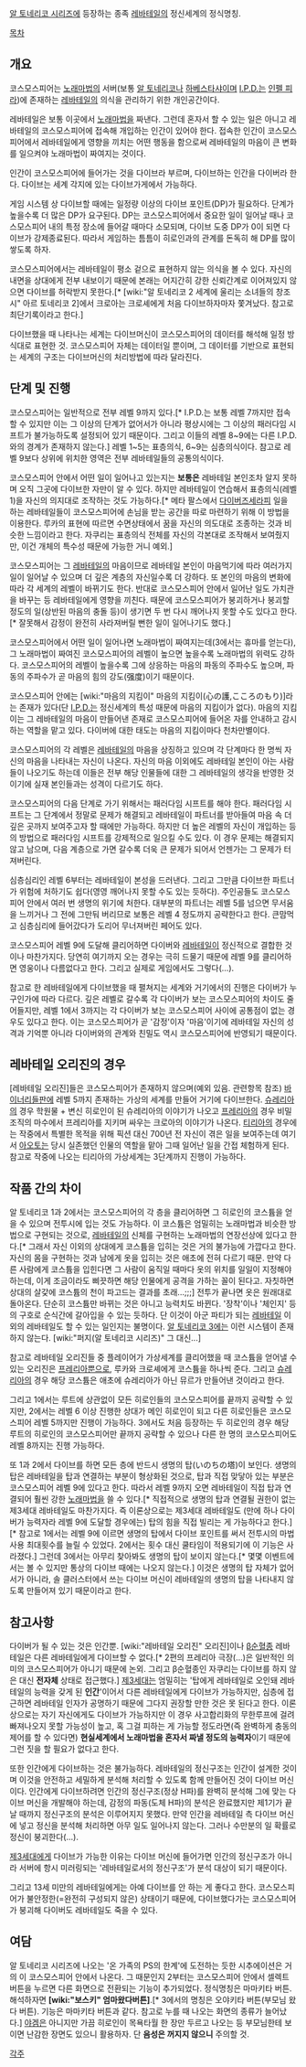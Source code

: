 [[알 토네리코 시리즈]]에 등장하는 종족 [[레바테일]]의 정신세계의 정식명칭.


[[목차]]

== 개요 ==
코스모스피어는 [[노래마법]]의 서버(보통 [[알 토네리코]]나 [[하베스타샤]]이며 [[I.P.D.]]는 [[인펠 피라]])에 존재하는 [[레바테일]]의 의식을 관리하기 위한 개인공간이다.

레바테일은 보통 이곳에서 [[노래마법]]을 짜낸다. 그런데 혼자서 할 수 있는 일은 아니고 레바테일의 코스모스피어에 접속해 개입하는 인간이 있어야 한다. 접속한 인간이 코스모스피어에서 레바테일에게 영향을 끼치는 어떤 행동을 함으로써 레바테일의 마음이 큰 변화를 일으켜야 노래마법이 짜여지는 것이다.

인간이 코스모스피어에 들어가는 것을 다이브라 부르며, 다이브하는 인간을 다이버라 한다.
다이브는 세계 각지에 있는 다이브가게에서 가능하다.

게임 시스템 상 다이브할 때에는 일정량 이상의 다이브 포인트(DP)가 필요하다. 단계가 높을수록 더 많은 DP가 요구된다. DP는 코스모스피어에서 중요한 일이 일어날 때나 코스모스피어 내의 특정 장소에 들어갈 때마다 소모되며, 다이브 도중 DP가 0이 되면 다이브가 강제종료된다. 따라서 게임하는 틈틈이 히로인과의 관계를 돈독히 해 DP를 많이 쌓도록 하자.

코스모스피어에서는 레바테일이 평소 겉으로 표현하지 않는 의식을 볼 수 있다. 자신의 내면을 상대에게 전부 내보이기 때문에 본래는 어지간히 강한 신뢰간계로 이어져있지 않으면 다이브를 허락받지 못한다.[* [wiki:"알 토네리코 2 세계에 울리는 소녀들의 창조시" 아르 토네리코 2]에서 크로아는 크로셰에게 처음 다이브하자마자 쫓겨났다. 참고로 최단기록이라고 한다.]

다이브했을 때 나타나는 세계는 다이브머신이 코스모스피어의 데이터를 해석해 일정 방식대로 표현한 것. 코스모스피어 자체는 데이터일 뿐이며, 그 데이터를 기반으로 표현되는 세계의 구조는 다이브머신의 처리방법에 따라 달라진다.

== 단계 및 진행 ==
코스모스피어는 일반적으로 전부 레벨 9까지 있다.[* I.P.D.는 보통 레벨 7까지만 접속할 수 있지만 이는 그 이상의 단계가 없어서가 아니라 평상시에는 그 이상의 패러다임 시프트가 불가능하도록 설정되어 있기 때문이다. 그리고 이들의 레벨 8~9에는 다른 I.P.D.와의 경계가 존재하지 않는다.] 레벨 1~5는 표층의식, 6~9는 심층의식이다. 참고로 레벨 9보다 상위에 위치한 영역은 전부 레바테일들의 공통의식이다.

코스모스피어 안에서 어떤 일이 일어나고 있는지는 '''보통은''' 레바테일 본인조차 알지 못하며 오직 그곳에 다이브한 자만이 알 수 있다. 하지만 레바테일이 연습해서 표층의식(레벨 1)을 자신의 의지대로 조작하는 것도 가능하다.[* 메타 팔스에서 [[다이버즈세라피]] 일을 하는 레바테일들이 코스모스피어에 손님을 받는 공간을 따로 마련하기 위해 이 방법을 이용한다. 루카의 표현에 따르면 수면상태에서 꿈을 자신의 의도대로 조종하는 것과 비슷한 느낌이라고 한다. 자쿠리는 표층의식 전체를 자신의 각본대로 조작해서 보여줬지만, 이건 개체의 특수성 때문에 가능한 거니 예외.]

코스모스피어는 그 [[레바테일]]의 마음이므로 레바테일 본인이 마음먹기에 따라 여러가지 일이 일어날 수 있으며 더 깊은 계층의 자신일수록 더 강하다. 또 본인의 마음의 변화에 따라 각 세계의 레벨이 바뀌기도 한다. 반대로 코스모스피어 안에서 일어난 일도 가치관을 바꾸는 등 레바테일에게 영향을 끼친다. 때문에 코스모스피어가 붕괴하거나 붕괴할 정도의 일(상반된 마음의 충돌 등)이 생기면 두 번 다시 깨어나지 못할 수도 있다고 한다.[* 잘못해서 감정이 완전히 사라져버릴 뻔한 일이 일어나기도 했다.]

코스모스피어에서 어떤 일이 일어나면 노래마법이 짜여지는데(3에서는 휴마를 얻는다), 그 노래마법이 짜여진 코스모스피어의 레벨이 높으면 높을수록 노래마법의 위력도 강하다. 코스모스피어의 레벨이 높을수록 그에 상응하는 마음의 파동의 주파수도 높으며, 파동의 주파수가 곧 마음의 힘의 강도(强度)이기 때문이다.

코스모스피어 안에는 [wiki:"마음의 지킴이" 마음의 지킴이(心の護,こころのもり)]라는 존재가 있다(단 [[I.P.D.]]는 정신세계의 특성 때문에 마음의 지킴이가 없다). 마음의 지킴이는 그 레바테일의 마음이 만들어낸 존재로 코스모스피어에 들어온 자를 안내하고 감시하는 역할을 맡고 있다. 다이버에 대한 태도는 마음의 지킴이마다 천차만별이다.

코스모스피어의 각 레벨은 [[레바테일]]의 마음을 상징하고 있으며 각 단계마다 한 명씩 자신의 마음을 나타내는 자신이 나온다. 자신의 마음 이외에도 레바테일 본인이 아는 사람들이 나오기도 하는데 이들은 전부 해당 인물들에 대한 그 레바테일의 생각을 반영한 것이기에 실재 본인들과는 성격이 다르기도 하다.

코스모스피어의 다음 단계로 가기 위해서는 패러다임 시프트를 해야 한다. 패러다임 시프트는 그 단계에서 정말로 문제가 해결되고 레바테일이 파트너를 받아들여 마음 속 더 깊은 곳까지 보여주고자 할 때에만 가능하다. 하지만 더 높은 레벨의 자신이 개입하는 등의 방법으로 패러다임 시프트를 강제적으로 일으킬 수도 있다. 이 경우 문제는 해결되지 않고 남으며, 다음 계층으로 가면 갈수록 더욱 큰 문제가 되어서 언젠가는 그 문제가 터져버린다.

심층심리인 레벨 6부터는 레바테일이 본성을 드러낸다. 그리고 그만큼 다이브한 파트너가 위험에 처하기도 쉽다(영영 깨어나지 못할 수도 있는 듯하다). 주인공들도 코스모스피어 안에서 여러 번 생명의 위기에 처한다.
대부분의 파트너는 레벨 5를 넘으면 무서움을 느끼거나 그 전에 그만둬 버리므로 보통은 레벨 4 정도까지 공략한다고 한다. 큰맘먹고 심층심리에 들어갔다가 도리어 무너져버린 페어도 있다.

코스모스피어 레벨 9에 도달해 클리어하면 다이버와 [[레바테일]]이 정신적으로 결합한 것이나 마찬가지다. 당연히 여기까지 오는 경우는 극히 드물기 때문에 레벨 9를 클리어하면 영웅이나 다름없다고 한다. 그리고 실제로 게임에서도 그렇다(…).

참고로 한 레바테일에게 다이브했을 때 펼쳐지는 세계와 거기에서의 진행은 다이버가 누구인가에 따라 다르다. 깊은 레벨로 갈수록 각 다이버가 보는 코스모스피어의 차이도 줄어들지만, 레벨 1에서 3까지는 각 다이버가 보는 코스모스피어 사이에 공통점이 없는 경우도 있다고 한다. 이는 코스모스피어가 곧 '감정'이자 '마음'이기에 레바테일 자신의 성격과 기억뿐 아니라 다이버와의 관계와 친밀도 역시 코스모스피어에 반영되기 때문이다.

== 레바테일 오리진의 경우 ==
[레바테일 오리진]들은 코스모스피어가 존재하지 않으며(예외 있음. 관련항목 참조) [[바이너리들판]]에 레벨 5까지 존재하는 가상의 세계를 만들어 거기에 다이브한다. [[슈레리아]]의 경우 학원물 + 변신 히로인이 된 슈레리아의 이야기가 나오고 [[프레리아]]의 경우 비밀조직의 마수에서 프레리아를 지키며 싸우는 크로아의 이야기가 나온다. [[티리아]]의 경우에는 작중에서 특별한 목적을 위해 픽션 대신 700년 전 자신이 겪은 일을 보여주는데 여기서 [[아오토]]는 당시 실존했던 인물의 역할을 맡아 그때 일어난 일을 간접 체험하게 된다. 참고로 작중에 나오는 티리아의 가상세계는 3단계까지 진행이 가능하다.

== 작품 간의 차이 ==
알 토네리코 1과 2에서는 코스모스피어의 각 층을 클리어하면 그 히로인의 코스튬을 얻을 수 있으며 전투시에 입는 것도 가능하다. 이 코스튬은 엄밀히는 노래마법과 비슷한 방법으로 구현되는 것으로, [[레바테일]]의 신체를 구현하는 노래마법의 연장선상에 있다고 한다.[* 그래서 자신 이외의 상대에게 코스튬을 입히는 것은 거의 불가능에 가깝다고 한다. 자신의 몸을 구현하는 것과 남에게 옷을 입히는 것은 애초에 전혀 다르기 때문. 만약 다른 사람에게 코스튬을 입힌다면 그 사람이 움직일 때마다 옷의 위치를 일일이 지정해야 하는데, 이게 조금이라도 삐끗하면 해당 인물에게 공격을 가하는 꼴이 된다고. 자칫하면 상대의 살갗에 코스튬의 천이 파고드는 결과를 초래...;;;] 전투가 끝나면 옷은 원래대로 돌아온다. 단순히 코스튬만 바뀌는 것은 아니고 능력치도 바뀐다. '장착'이나 '체인지' 등의 구호로 순식간에 갈아입을 수 있는 듯하다. 단 이것이 아군 파티가 되는 [[레바테일]] 이외의 레바테일도 할 수 있는 일인지는 불명이다.
[[알 토네리코 3]]에는 이런 시스템이 존재하지 않는다. [wiki:"퍼지(알 토네리코 시리즈)" 그 대신...]

참고로 레바테일 오리진들 중 플레이어가 가상세계를 클리어했을 때 코스튬을 얻어낼 수 있는 오리진은 [[프레리아]]뿐으로, 루카와 크로셰에게 코스튬을 하나씩 준다. 그리고 [[슈레리아]]의 경우 해당 코스튬은 애초에 슈레리아가 아닌 뮤르가 만들어낸 것이라고 한다.

그리고 1에서는 루트에 상관없이 모든 히로인들의 코스모스피어를 끝까지 공략할 수 있지만, 2에서는 레벨 6 이상 진행한 상대가 메인 히로인이 되고 다른 히로인들은 코스모스피어 레벨 5까지만 진행이 가능하다. 3에서도 처음 등장하는 두 히로인의 경우 해당 루트의 히로인의 코스모스피어만 끝까지 공략할 수 있으나 다른 한 명의 코스모스피어도 레벨 8까지는 진행 가능하다.

또 1과 2에서 다이브를 하면 모든 층에 반드시 생명의 탑(いのちの塔)이 보인다. 생명의 탑은 레바테일을 탑과 연결하는 부분이 형상화된 것으로, 탑과 직접 맞닿아 있는 부분은 코스모스피어 레벨 9에 있다고 한다. 따라서 레벨 9까지 오면 레바테일이 직접 탑과 연결되어 훨씬 강한 [[노래마법]]을 쓸 수 있다.[* 직접적으로 생명의 탑과 연결될 권한이 없는 제3세대 레바테일도 마찬가지다. 즉 이론상으로는 제3세대 레바테일도 (만에 하나 다이버가 능력자라 레벨 9에 도달할 경우에는) 탑의 힘을 직접 빌리는 게 가능하다고 한다.][* 참고로 1에서는 레벨 9에 이르면 생명의 탑에서 다이브 포인트를 써서 전투시의 마법 사용 최대횟수를 늘릴 수 있었다. 2에서는 횟수 대신 쿨타임이 적용되기에 이 기능은 사라졌다.]
그런데 3에서는 아무리 찾아봐도 생명의 탑이 보이지 않는다.[* 몇몇 이벤트에서는 볼 수 있지만 통상의 다이브 때에는 나오지 않는다.] 이것은 생명의 탑 자체가 없어서가 아니라, 솔 클러스터에서 쓰는 다이브 머신이 레바테일의 생명의 탑을 나타내지 않도록 만들어져 있기 때문이라고 한다.

== 참고사항 ==
다이버가 될 수 있는 것은 인간뿐. [wiki:"레바테일 오리진" 오리진]이나 [[β순혈종]] 레바테일은 다른 레바테일에게 다이브할 수 없다.[* 2편의 프레리아 극장(…)은 일반적인 의미의 코스모스피어가 아니기 때문에 논외. 그리고 β순혈종인 자쿠리는 다이브를 하지 않은 대신 '''전자체''' 상태로 접근했다.] [[제3세대]]는 엄밀히는 '탑에게 레바테일로 오인돼 레바테일의 능력을 갖게 된 '''인간''''이어서 다른 레바테일에게 다이브가 가능하지만, 심층에 접근하면 레바테일 인자가 공명하기 때문에 그다지 권장할 만한 것은 못 된다고 한다.
이론상으로는 자기 자신에게도 다이브가 가능하지만 이 경우 사고합리화의 무한루프에 걸려 빠져나오지 못할 가능성이 높고, 혹 그걸 피하는 게 가능할 정도라면(즉 완벽하게 충동의 제어를 할 수 있다면) '''현실세계에서 노래마법을 혼자서 짜낼 정도의 능력자'''이기 때문에 그런 짓을 할 필요가 없다고 한다.

또한 인간에게 다이브하는 것은 불가능하다. 레바테일의 정신구조는 인간이 설계한 것이며 이것을 안전하고 세밀하게 분석해 처리할 수 있도록 함께 만들어진 것이 다이브 머신이다. 인간에게 다이브하려면 인간의 정신구조(정상 H파)를 완벽히 분석해 그에 맞는 다이브 머신을 개발해야 하는데, 감정의 파동(도체 H파)의 분석은 완료했지만 제1기가 끝날 때까지 정신구조의 분석은 이루어지지 못했다.
만약 인간을 레바테일 측 다이브 머신에 넣고 정신을 분석해 처리하면 아무 일도 일어나지 않는다. 그러나 수만분의 일 확률로 정신이 붕괴한다(...).

[[제3세대]]에게 다이브가 가능한 이유는 다이브 머신에 들어가면 인간의 정신구조가 아니라 서버에 항시 미러링되는 '레바테일로서의 정신구조'가 분석 대상이 되기 때문이다.

그리고 13세 미만의 레바테일에게는 아예 다이브를 안 하는 게 좋다고 한다. 코스모스피어가 불안정한(=완전히 구성되지 않은) 상태이기 때문에, 다이브했다가는 코스모스피어가 붕괴해 다이버도 레바테일도 죽을 수 있다.



== 여담 ==
알 토네리코 시리즈에 나오는 '온 가족의 PS의 한계'에 도전하는 듯한 시추에이션은 거의 이 코스모스피어 안에서 나온다. 그 때문인지 2부터는 코스모스피어 안에서 셀렉트 버튼을 누르면 다른 화면으로 전환되는 기능이 추가되었다. 정식명칭은 마마키타 버튼. 해석하자면 '''[wiki:"보스키" 엄마왔다버튼]'''.[* 3에서의 명칭은 오야키타 버튼(부모님 왔다 버튼). 기능은 마마키타 버튼과 같다. 참고로 누를 때 나오는 화면의 종류가 늘어났다.] [[야겜]]은 아니지만 가끔 히로인이 목욕타월 한 장만 두르고 나오는 등 부모님한테 보이면 난감한 장면도 있으니 활용하자. 단 '''음성은 꺼지지 않으니''' 주의할 것.

[[각주]]
